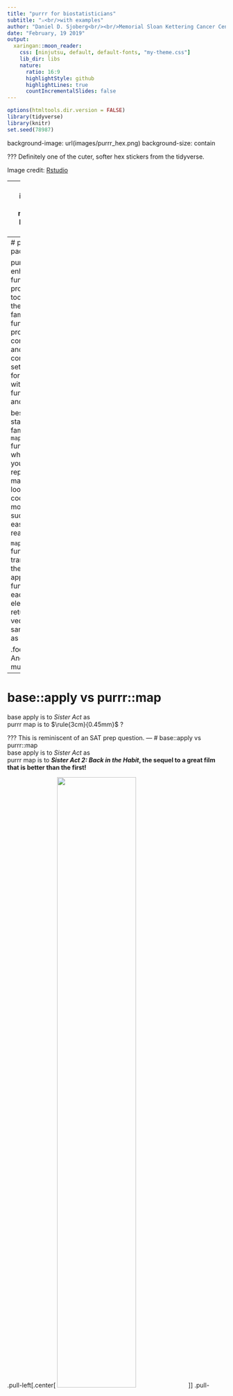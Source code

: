 ```yaml
---
title: "purrr for biostatisticians"
subtitle: "⚔<br/>with examples"
author: "Daniel D. Sjoberg<br/><br/>Memorial Sloan Kettering Cancer Center<br/>Department of Epidemiology and Biostatistics"
date: "February, 19 2019"
output:
  xaringan::moon_reader:
    css: [ninjutsu, default, default-fonts, "my-theme.css"]
    lib_dir: libs
    nature:
      ratio: 16:9
      highlightStyle: github
      highlightLines: true
      countIncrementalSlides: false
---
```


```r
options(htmltools.dir.version = FALSE)
library(tidyverse)
library(knitr)
set.seed(78987)
```

background-image: url(images/purrr_hex.png)
background-size: contain

???
Definitely one of the cuter, softer hex stickers from the tidyverse.

Image credit: [Rstudio](www.rstudio.com)

---
class: inverse, center, middle
# let's get started

---
# purrr package

purrr enhances R’s functional programming toolkit (read: the apply family of functions) by providing a complete and consistent set of tools for working with functions and vectors

best place to start is the family of `map()` functions which allow you to replace many for loops* with code that is more succinct and easier to read

`map()` functions transform their input by applying a function to each element and returning a vector the same length as the input

.footnote[[*] And much much more]
---
# base::apply vs purrr::map  
base apply is to *Sister Act* as  
purrr map is to $\rule{3cm}{0.45mm}$ ?

???
This is reminiscent of an SAT prep question.
---
# base::apply vs purrr::map  
base apply is to *Sister Act* as  
purrr map is to ***Sister Act 2: Back in the Habit*, the sequel to a great film that is better than the first!**

.pull-left[.center[
<img src="images/sister_act.jpg" width="60%" height="60%">
]]
.pull-right[.center[
<img src="images/sister_act_two.jpg" width="60%" height="60%">
]]

.right[.footnote[.tiny[www.impawards.com]]]

???
The base apply functions are great and incredibly useful.  But they can be difficult to use, and the purrr family of functions does just that.
---
# base::apply

.pull-left[
- first argument to `lapply()` is the data; the first argument to `mapply()` is the function
  
- no consistent way to pass additional arguments; most use `...`, `mapply()` uses `MoreArgs`, and some require you to create a new anonymous function

- output from `*apply()` is not consistent 
]

--

.pull-right[
- `v-`, `s-`, and `mapply()` use `USE.NAMES = FALSE` to suppress names in output; `lapply()` does not have this argument

<img src="images/whoopi_gagged.jpg">
]
.left[.footnote[.tiny[Hadley Wickhamm on www.stackoverflow.com]]]
---
# purrr::map

.pull-left[
- the `map*()` family has greater consistency among functions

- `map()`, `map2()`, and `pmap()` inputs are the same and allow for flexible input
  
- consistent methods for passing additional arguments
]
--
.pull-right[
- the output from the map family of functions is predictable and easily modified

<img src="images/whoopi_happy.jpg">
]
---
class: inverse
# use cases

.large[ 
1. subgroup analyses

1. sensitivity analyses

1. reading all files in a folder

1. bootstrap analyses

1. other purrr package functions
]
---
# usage
```r
map(.x, .f, ...)
```
    .x     A list or atomic vector  
    .f     A function or formula  
             If a function, it is used as is  
             If a formula (e.g. ~ .x +2), if is converted to a function  
               - For a single argument function, use `.`, `.x`, or `..1`  
    ...    Additional arguments passed on to the mapped function
--
```r
a = list(1:3, 4:6, 7:9)
map(a, sum) #<<
```

???
To start, let's get some basic syntax out of the way.
---
# usage
pass a function name to `map()`

additional function arguments can be passed as well
```r
a = list(1:3, 4:6, 7:9)
map(a, sum)
map(a, sum, na.rm = FALSE)
```
--
create a new function with `function(x)`
```r
map(a, function(x) sum(x))
```
--
use the "`~`" shortcut to create a function (*my preferred method*)
```r
map(a, ~sum(.))
map(a, ~sum(.x))
map(a, ~sum(..1)) #<<
```
---
# usage
```r
map2(.x, .y, .f, ...)
pmap(.l, .f, ...)
```
    .x, .y A list or atomic vector  
    .l     A list of vectors
    .f     A function or formula  
             If a function, it is used as is  
             If a formula (e.g. ~ .x +2), if is converted to a function  
               - For two arguments use .x and .y, or ..1 and ..2
               - For more arguments, use ..1, ..2, ..3, etc.
    ...    Additional arguments passed on to the mapped function

---
.pull-left[
```r
a = list(1:3, 4:6, 7:9)
b = list(9:7, 6:4, 3:1)
map2(a, b, ~sum(c(.x, .y)))
pmap(list(a, b), ~sum(c(.x, .y)))
```
]
.pull-right[
```r
a = list(1:3, 4:6, 7:9)
b = list(9:7, 6:4, 3:1)
map2(a, b, ~sum(c(..1, ..2)))
pmap(list(a, b), ~sum(c(..1, ..2)))
```
]
---
.center[<img src = "images/lego_nuns_1.jpg" width="70%" height="70%">]
.right[.tiny[LEGO analogy by Jenny Bryan]]

???
This lego example was lifted from a talk by Jenny Bryan.
I took it and made them nuns legos to be more on theme :)
---
.center[<img src = "images/lego_nuns_2.jpg" width="70%" height="70%">]
.right[.tiny[LEGO analogy by Jenny Bryan]]
---
## trial dataset

```r
remotes::install_url("https://github.mskcc.org/datadojo/biostatR/archive/master.zip")
library(biostatR)
trial %>% fmt_table1(by ="trt", missing = "no") %>% add_n()
```
.small[
```r
library(biostatR)
trial %>%
  fmt_table1(by ="trt", missing = "no") %>%
  add_n() %>%
  as_tibble() %>%
  knitr::kable(format = "html")
```
]
---
class: inverse
# use cases

.large[ 
1. _**subgroup analyses**_

1. sensitivity analyses

1. read all files in a folder

1. bootstrap analyses

1. other purrr package functions
]

---
# subgroup analysis
tidyr::nest + purrr::map 
```r
trial %>%
  group_by(grade) %>%
  nest()                   #<<
```
--
### tibbles
- share the same structure as data frames
- possible to have a list column
- this means you can put any object in a tibble! 
- keep related objects together in a row, no matter object complexity

???
When performing subgroup analyses, the nest function is your best friend.  Explain nest function here.
---
# subgroup analysis
tidyr::nest + dplyr::mutate + purrr::map
```r
trial %>%
  group_by(grade) %>%
  nest() %>%
  mutate(
    cross_tab = map(data, ~ table(.x[["response"]], .x[["trt"]])) #<<
  )
```
---
# subgroup analysis

tibbles can store complex objects, the `cross_tab` column is just a list of `table` objects  
```r
.[["cross_tab"]]
```
```r
trial %>%
  group_by(grade) %>%
  nest() %>%
  mutate(
    cross_tab = map(data, ~ table(.x[["response"]], .x[["trt"]])) #<<
  ) %>%
  pull(cross_tab)
```
---
# subgroup analysis
tidyr::nest + dplyr::mutate + purrr::map
```r
trial %>%
  group_by(grade) %>%
  nest() %>%
  mutate(
    cross_tab = map(data, ~ table(.x[["response"]], .x[["trt"]])),
    chi_sq = map(cross_tab, ~ chisq.test(.)),                      #<<
    p_value = map(chi_sq, ~ ..1[["p.value"]])                      #<<
  )
```
--
**we want the p-values, not a list of p-values!**
---
# subgroup analysis
tidyr::nest + dplyr::mutate + **purrr::map_dbl**
```r
trial %>%
  group_by(grade) %>%
  nest() %>%
  mutate(
    cross_tab = map(data, ~ table(.x[["response"]], .x[["trt"]])), 
    chi_sq = map(cross_tab, ~ chisq.test(.)),                      
    p_value = map_dbl(chi_sq, ~ ..1[["p.value"]])                   #<<
  )
```

---
# output types

the default output of `map()` is a list 

we can coerce the output type with `map_*()`

```r
tibble(
  `function` = c("map()", "map_dbl()", "map_int()", "map_lgl()", "map_dfr()", "map_dfc()"),
  `output type` = c("list", "double", "integer", "logical", "tibble (bind_rows)", "tibble (bind_cols)")
) %>%
  knitr::kable(format = "html") 
```

when using the `map_*()` functions, `map()` runs as it typically would with the added step of coercing the output at the end

tip: make sure your code works with `map()` before adding `map_*()`
---
class: inverse
# use cases

.large[ 
1. subgroup analyses

1. _**sensitivity analyses**_

1. read all files in a folder

1. bootstrap analyses

1. other purrr package functions
]

---
# sensitivity analyses
run your analysis among
- all patients (`TRUE`)
- excluding low grade patients (`grade != 'I'`)
```r
tibble(
  cohort = c("TRUE", "grade != 'I'") #<<
) %>% 
kable(format = "html")
```
---
# sensitivity analyses
run your analysis among
- all patients (`TRUE`)
- excluding low grade patients (`grade != 'I'`)
```r
tibble(
  cohort = c("TRUE", "grade != 'I'")
) %>%
mutate(
  data = map(cohort, ~ trial %>% filter_(.x)), #<<
  p_value = map_dbl(
    data,
    ~ table(.x[["response"]], .x[["trt"]]) %>%
      chisq.test() %>%
      pluck("p.value")
  )
)
```

---
# sensitivity analyses
```r
tibble(
  cohort = c("TRUE", "grade != 'I'")
) %>%
mutate(
  data = map(cohort, ~ trial %>% filter_(.x)), #<<
  p_value = map_dbl(
    data,
    ~ table(.x[["response"]], .x[["trt"]]) %>%
      chisq.test() %>%
      pluck("p.value")
  )
)
```
---
# sensitivity analyses
you can also save figures in a tibble
```r
tibble(
  cohort = c("TRUE", "grade != 'I'")
) %>%
mutate(
  data = map(cohort, ~ trial %>% filter_(.x)),
  ggplt = map(                                 #<<
    data,                                      #<<
    ~ ggplot(.x, aes(x = age, y = marker)) +   #<<
      geom_point()                             #<<
  )                                            #<<
)
```
---
class: inverse
# use cases

.large[ 
1. subgroup analyses

1. sensitivity analyses

1. _**read all files in a folder**_

1. bootstrap analyses

1. other purrr package functions
]
---
# read files
store vector of the files you want to import
```r
    file_list = list.files(pattern = "*.csv", recursive = TRUE)
```
--
use `map()` to read the files

returns a list where each element is a tibble  
```r
    map(file_list, read_csv)
```
---
# read files
append each of the data sets with the `map_dfr()` function   

after files have been imported, `bind_rows()` will create one final tibble
```r
    map_dfr(file_list, read_csv)
```
--
include an identifier with a piped `mutate()` 
```r
    map_dfr(file_list, ~read_csv(.x) %>% mutate(file = .x))
```

---
class: inverse
# use cases

.large[ 
1. subgroup analyses

1. sensitivity analyses

1. read all files in a folder

1. _**bootstrap analyses**_

1. other purrr package functions
]
---
# bootstrap analyses

use bootstrap re-sampling to estimate the difference in response rate by treatment

use 500 re-sampled data sets to estimate the standard deviation of the response rate difference 

assuming normality of the response rate difference, construct a 95% confidence interval for the difference

```r
# create function to calculate risk difference
risk_diff <- function(data) {
  mean(data$response[data$trt == "Drug"], na.rm = TRUE) - 
    mean(data$response[data$trt == "Placebo"], na.rm = TRUE)
}
```

---
# bootstrap analyses
```r
# resample dataset 500 times and calculate risk difference
risk_diff_boot <- map_dbl(
  1:500,
  ~ trial %>% 
    slice(sample.int(n(), replace = TRUE)) %>%
    risk_diff()
  ) 
```
```r
 tibble(x = risk_diff_boot) %>%
  ggplot(aes(x = x)) +
  geom_histogram() +
  theme_bw() +
  labs(x = "Response Rate Difference")
```

---
# bootstrap analyses
```r
risk_diff_sd <- sd(risk_diff_boot) 

r1 <-
  c(
    risk_diff(trial),
    risk_diff(trial) - qnorm(0.975) * risk_diff_sd,
    risk_diff(trial) + qnorm(0.975) * risk_diff_sd
  ) %>%
  fmt_percent() %>%
  paste0("%") %>%
  {glue:::glue(
    "{.[2]}, {.[3]}"
  )} 

r2 <-
  DescTools::BinomDiffCI(
    52, 101,
    30, 90
  ) %>%
  fmt_percent() %>%
  paste0("%") %>%
  {glue:::glue(
    "{.[2]}, {.[3]}"
  )} 
```
difference in response rate: *`r risk_diff(trial) %>% fmt_percent(symbol = TRUE)`*   
bootstrap confidence interval: *`r r1`*  

--
Wald confidence interval: *`r r2`* &mdash; .large[**Success!**]
.center[
<img src = "images/nuns_dance.gif" width="75%" height="75%">
]
---
class: inverse
# use cases

.large[ 
1. subgroup analyses

1. sensitivity analyses

1. read all files in a folder

1. bootstrap analyses

1. _**other purrr package functions**_
]

---
# other purrr functions
.pull-left[
- `modify()`

- `imap()`

- `map_depth()`

- `keep()` and `discard()`

- `pluck()` and `chuck()`

- `cross_df()`

- `possibly()`, `safely()`, and `quietly()`

- `negate()`
]
.pull-right[
<img src = "images/lauren_hill.jpg">
.small[Yes, Lauren Hill was in *Sister Act 2*!]
]
---
# `modify()`

unlike `map()` and its variants which always return a fixed object type (list for `map()`, integer vector for `map_int()`, etc), the `modify()` family always returns the same type as the input object

```r
modify(c("hello", "world"), ~ .x) #<<
modify(1:3, ~ .x)  #<<
```

---
# `imap()`
`imap(x, ...)` is short hand for `map2(x, names(x), ...)` if `x` has names, or `map2(x, 1:length(x), ...)` if it does not 

```r
trial %>% select(age, marker) %>%
  imap(~ glue::glue("{.y}: {mean(.x, na.rm = TRUE)}")) #<<
```
--
```r
trial %>% select(age, marker) %>%
  map2(., names(.), ~ glue::glue("{.y}: {mean(.x, na.rm = TRUE)}"))  #<<
```
---
# `map_depth()`

`map_depth(.x, .depth, .f, ...)` recursively traverses nested vectors and map a function at a certain depth

- `map_depth(x, 0, fun)` is equivalent to `fun(x)`.

- `map_depth(x, 1, fun)` is equivalent to `map(x, fun)`

- `map_depth(x, 2, fun)` is equivalent to `map(x, ~ map(., fun))`
---
# `keep()` and `discard()`
keep or discard elements of a list or vector

```r
1:10 %>%
  keep(~. < 5)  #<<

1:10 %>%
  discard(~.x >= 5)  #<<
```

---
# `pluck()`
pluck is similar to "`[[`" and selects a single element from a list or vector 

use position or name to select item

pluck is easier to read when used with the pipe (`%>%`)

```r
lm(mpg ~ vs, mtcars) %>% 
  pluck("coefficients")  #<<
```

---
# `cross_df()`

like `expand.grid()` without the factors...ahhhh!

```r
list(
  outcome = c("mets", "death"),
  cohort = c("tpsa > 0", "tpsa > 1")
) %>%
  cross_df()  #<<
```

check out `cross()`, `cross2()`, `cross3()` 

they are similar, but return lists rather than a tibble
---
# `possibly()`, `safely()`, and `quietly()`

these functions wrap functions 

instead of generating side effects through printed output, messages, warnings, and errors, they return enhanced output

`safely()` wrapped function returns a list with components `result` and `error`

`quietly()` wrapped function instead returns a list with components `result`, `output`, `messages` and `warnings`

`possibly()` wrapped function uses a default value (otherwise) whenever an error occurs

similar to `try()` and `tryCatch()`
---
# `negate()`

negates a predicate function

a predicate function returns `TRUE` and `FALSE`, e.g. `is.anything()`

returns a *function*, not the same as `!` operator

good for piping

```r
d = c(5, NA, 1, NA, 2, NA) 

d %>% negate(is.na)() #<<
d %>% {!is.na(.)}
```

---
# done! questions?
.center[<img src = "images/nagimy_dancing.gif" width="77%" height="77%">]  
<img src = "images/slide_show_icon.png" width="2.4%" height="2.4%"> slides at <a href="http://www.danieldsjoberg.com/purrr-for-biostatisticians">danieldsjoberg.com/purrr-for-biostatisticians</a>  
<img src = "images/github_icon.png" width="2.4%" height="2.4%"> source code at <a href="https://github.com/ddsjoberg/purrr-for-biostatisticians">github.com/ddsjoberg/purrr-for-biostatisticians</a>


